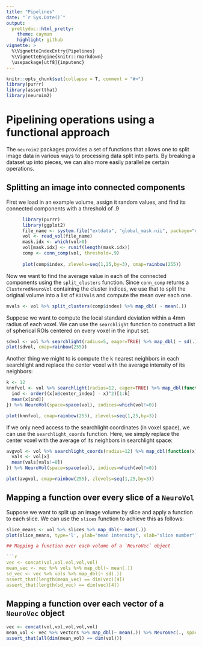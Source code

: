 ```yaml
---
title: "Pipelines"
date: "`r Sys.Date()`"
output: 
  prettydoc::html_pretty:
    theme: cayman
    highlight: github
vignette: >
  %\VignetteIndexEntry{Pipelines}
  %\VignetteEngine{knitr::rmarkdown}
  \usepackage[utf8]{inputenc}
---
```


```r
knitr::opts_chunk$set(collapse = T, comment = "#>")
library(purrr)
library(assertthat)
library(neuroim2)
```

Pipelining operations using a functional approach
===================

The `neuroim2` packages provides a set of functions that allows one to split image data in various ways to processing data split into parts. By breaking a dataset up into pieces, we can also more easily parallelize certain operations. 

## Splitting an image into connected components

First we load in an example volume, assign it random values, and find its connected components with a threshold of .9

```r
      library(purrr)
      library(ggplot2)
      file_name <- system.file("extdata", "global_mask.nii", package="neuroim2")
      vol <- read_vol(file_name)
      mask.idx <- which(vol>0)
      vol[mask.idx] <- runif(length(mask.idx))
      comp <- conn_comp(vol, threshold=.9)
      
      plot(comp$index, zlevels=seq(1,25,by=3), cmap=rainbow(255))
```

Now we want to find the average value in each of the connected components using the `split_clusters` function. Since `conn_comp` returns a `ClusteredNeuroVol` containing the cluster indices, we use that to split the original volume into a list of `ROIVol`s and compute the mean over each one.

```r

mvals <- vol %>% split_clusters(comp$index) %>% map_dbl( ~ mean(.))

```
    
Suppose we want to compute the local standard deviation within a 4mm radius of each voxel. We can use the `searchlight` function to construct a list of spherical ROIs centered on every voxel in the input set.

```r

sdvol <- vol %>% searchlight(radius=5, eager=TRUE) %>% map_dbl( ~ sd(.)) %>% NeuroVol(space=space(vol), indices=which(vol!=0))
plot(sdvol, cmap=rainbow(255))

```

Another thing we might to is compute the k nearest neighbors in each searchlight and replace the center voxel with the average intensity of its neighbors:

```r

k <- 12
knnfvol <- vol %>% searchlight(radius=12, eager=TRUE) %>% map_dbl(function(x) {
  ind <- order((x[x@center_index] - x)^2)[1:k]
  mean(x[ind])
}) %>% NeuroVol(space=space(vol), indices=which(vol!=0))

plot(knnfvol, cmap=rainbow(255), zlevels=seq(1,25,by=3))

```
If we only need access to the searchlight coordinates (in voxel space), we can use the `searchlight_coords` function. Here, we simply replace the center voxel with the average of its neighbors in searchlight space:

```r

avgvol <- vol %>% searchlight_coords(radius=12) %>% map_dbl(function(x) {
  vals <- vol[x]
  mean(vals[vals!=0])
}) %>% NeuroVol(space=space(vol), indices=which(vol!=0))

plot(avgvol, cmap=rainbow(255), zlevels=seq(1,25,by=3))

```

## Mapping a function over every slice of a `NeuroVol`

Suppose we want to split up an image volume by slice and apply a function to each slice. We can use the `slices` function to achieve this as follows:

```r

slice_means <- vol %>% slices %>% map_dbl(~ mean(.))
plot(slice_means, type='l', ylab="mean intensity", xlab="slice number")

```


```r
## Mapping a function over each volume of a `NeuroVec` object

```r

vec <- concat(vol,vol,vol,vol,vol)
mean_vec <- vec %>% vols %>% map_dbl(~ mean(.))
sd_vec <- vec %>% vols %>% map_dbl(~ sd(.))
assert_that(length(mean_vec) == dim(vec)[4])
assert_that(length(sd_vec) == dim(vec)[4])

```

## Mapping a function over each vector of a `NeuroVec` object

```r
vec <- concat(vol,vol,vol,vol,vol)
mean_vol <- vec %>% vectors %>% map_dbl(~ mean(.)) %>% NeuroVec(., space=space(vol))
assert_that(all(dim(mean_vol) == dim(vol)))
```


